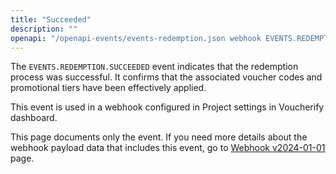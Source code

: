 ```yaml
---
title: "Succeeded"
description: ""
openapi: "/openapi-events/events-redemption.json webhook EVENTS.REDEMPTION.SUCCEEDED"
---
```


The `EVENTS.REDEMPTION.SUCCEEDED` event indicates that the redemption process was successful. It confirms that the associated voucher codes and promotional tiers have been effectively applied.

This event is used in a webhook configured in Project settings in Voucherify dashboard.

<note>This page documents only the event. If you need more details about the webhook payload data that includes this event, go to [Webhook v2024-01-01](/api-reference/introduction-to-webhooks "Introduction to webhooks v2024-01-01") page.</note>